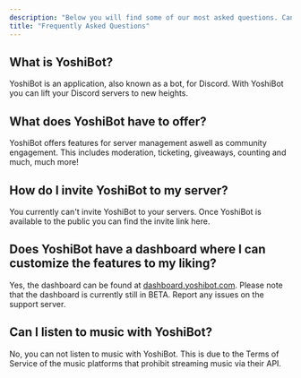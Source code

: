 ```yaml
---
description: "Below you will find some of our most asked questions. Can't find your question in this FAQ? Try one of our guides or join our support server."
title: "Frequently Asked Questions"
---
```


## What is YoshiBot?[](#what-is-yoshibot)

YoshiBot is an application, also known as a bot, for Discord. With YoshiBot you can lift your Discord servers to new heights.

## What does YoshiBot have to offer?[](#what-does-yoshibot-have-to-offer)

YoshiBot offers features for server management aswell as community engagement. This includes moderation, ticketing, giveaways, counting and much, much more!

## How do I invite YoshiBot to my server?[](#how-do-i-invite-yoshibot-to-my-server)

You currently can't invite YoshiBot to your servers. Once YoshiBot is available to the public you can find the invite link here.

## Does YoshiBot have a dashboard where I can customize the features to my liking?[](#does-yoshibot-have-a-dashboard-where-i-can-customize-the-features-to-my-liking)

Yes, the dashboard can be found at [dashboard.yoshibot.com](https://dashboard.yoshibot.com/servers). Please note that the dashboard is currently still in BETA. Report any issues on the support server.

## Can I listen to music with YoshiBot?[](#can-i-listen-to-music-with-yoshibot)

No, you can not listen to music with YoshiBot. This is due to the Terms of Service of the music platforms that prohibit streaming music via their API.